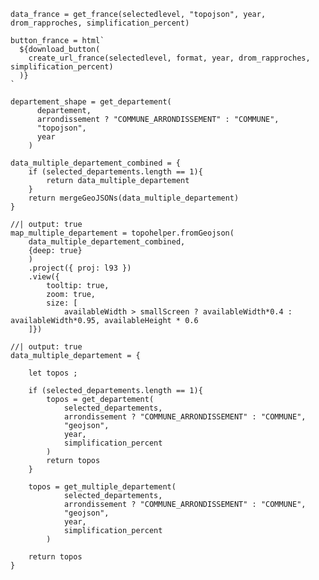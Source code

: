 ```ojs
data_france = get_france(selectedlevel, "topojson", year, drom_rapproches, simplification_percent)
```


```ojs
button_france = html`
  ${download_button(
    create_url_france(selectedlevel, format, year, drom_rapproches, simplification_percent)
  )}
`
```

```ojs
departement_shape = get_departement(
      departement,
      arrondissement ? "COMMUNE_ARRONDISSEMENT" : "COMMUNE",
      "topojson",
      year
    )
```



<!----
Deuxième panel
------>

```ojs
data_multiple_departement_combined = {
    if (selected_departements.length == 1){
        return data_multiple_departement
    }
    return mergeGeoJSONs(data_multiple_departement)
}
```

```ojs
//| output: true
map_multiple_departement = topohelper.fromGeojson(
    data_multiple_departement_combined,
    {deep: true}
    )
    .project({ proj: l93 })
    .view({
        tooltip: true,
        zoom: true,
        size: [
            availableWidth > smallScreen ? availableWidth*0.4 : availableWidth*0.95, availableHeight * 0.6
    ]})
```

```ojs
//| output: true
data_multiple_departement = {

    let topos ;
    
    if (selected_departements.length == 1){
        topos = get_departement(
            selected_departements,
            arrondissement ? "COMMUNE_ARRONDISSEMENT" : "COMMUNE",
            "geojson",
            year,
            simplification_percent
        )
        return topos
    }

    topos = get_multiple_departement(
            selected_departements,
            arrondissement ? "COMMUNE_ARRONDISSEMENT" : "COMMUNE",
            "geojson",
            year,
            simplification_percent
        )
    
    return topos
}
```
